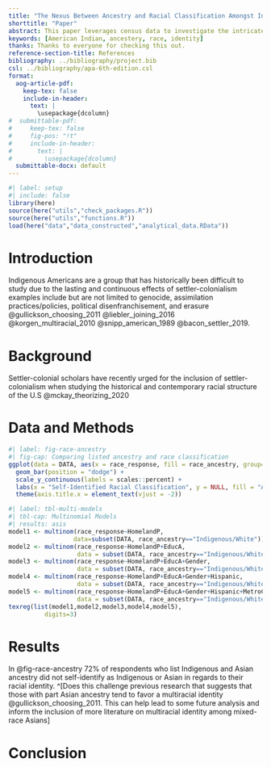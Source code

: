 ```yaml
---
title: "The Nexus Between Ancestry and Racial Classification Amongst Indigenous Americans"
shorttitle: "Paper"
abstract: This paper leverages census data to investigate the intricate relationship between individuals reported ancestry and their self-identified racial classification on the United States Census. Analyzing a dataset drawn from U.S. census records spanning 2010-2020, this research employs statistical techniques to discern patterns, trends, and discrepancies in how individuals perceive their ancestral heritage and racial identity.
keywords: [American Indian, ancestery, race, identity]
thanks: Thanks to everyone for checking this out.
reference-section-title: References
bibliography: ../bibliography/project.bib
csl: ../bibliography/apa-6th-edition.csl
format:
  aog-article-pdf:
    keep-tex: false
    include-in-header: 
      text: |
        \usepackage{dcolumn}
#  submittable-pdf:
#     keep-tex: false
#     fig-pos: "!t"
#     include-in-header: 
#       text: |
#         \usepackage{dcolumn}
  submittable-docx: default
---
```


```r
#| label: setup
#| include: false
library(here)
source(here("utils","check_packages.R"))
source(here("utils","functions.R"))
load(here("data","data_constructed","analytical_data.RData"))
```

# Introduction

Indigenous Americans are a group that has historically been difficult to study due to the lasting and continuous effects of settler-colonialism examples include but are not limited to genocide, assimilation practices/policies, political disenfranchisement, and erasure @gullickson_choosing_2011 @liebler_joining_2016 @korgen_multiracial_2010 @snipp_american_1989 @bacon_settler_2019.

# Background

Settler-colonial scholars have recently urged for the inclusion of settler-colonialism when studying the historical and contemporary racial structure of the U.S @mckay_theorizing_2020

# Data and Methods

```r
#| label: fig-race-ancestry
#| fig-cap: Comparing listed ancestry and race classification
ggplot(data = DATA, aes(x = race_response, fill = race_ancestry, group=race_ancestry, y=after_stat(prop))) + 
  geom_bar(position = "dodge") +
  scale_y_continuous(labels = scales::percent) +
  labs(x = "Self-Identified Racial Classification", y = NULL, fill = "Ancestry")+
  theme(axis.title.x = element_text(vjust = -2))
```

```r
#| label: tbl-multi-models
#| tbl-cap: Multinomial Models
#| results: asis
model1 <- multinom(race_response~HomelandP,
                  data=subset(DATA, race_ancestry=="Indigenous/White"))
model2 <- multinom(race_response~HomelandP+EducA,
                   data = subset(DATA, race_ancestry=="Indigenous/White"))
model3 <- multinom(race_response~HomelandP+EducA+Gender,
                   data = subset(DATA, race_ancestry=="Indigenous/White"))
model4 <- multinom(race_response~HomelandP+EducA+Gender+Hispanic,
                   data = subset(DATA, race_ancestry=="Indigenous/White"))
model5 <- multinom(race_response~HomelandP+EducA+Gender+Hispanic+MetroC,
                   data = subset(DATA, race_ancestry=="Indigenous/White"))
texreg(list(model1,model2,model3,model4,model5),
          digits=3)
```

# Results

In @fig-race-ancestry 72% of respondents who list Indigenous and Asian ancestry did not self-identify as Indigenous or Asian in regards to their racial identity. \^[Does this challenge previous research that suggests that those with part Asian ancestry tend to favor a multiracial identity @gullickson_choosing_2011. This can help lead to some future analysis and inform the inclusion of more literature on multiracial identity among mixed-race Asians]

# Conclusion
